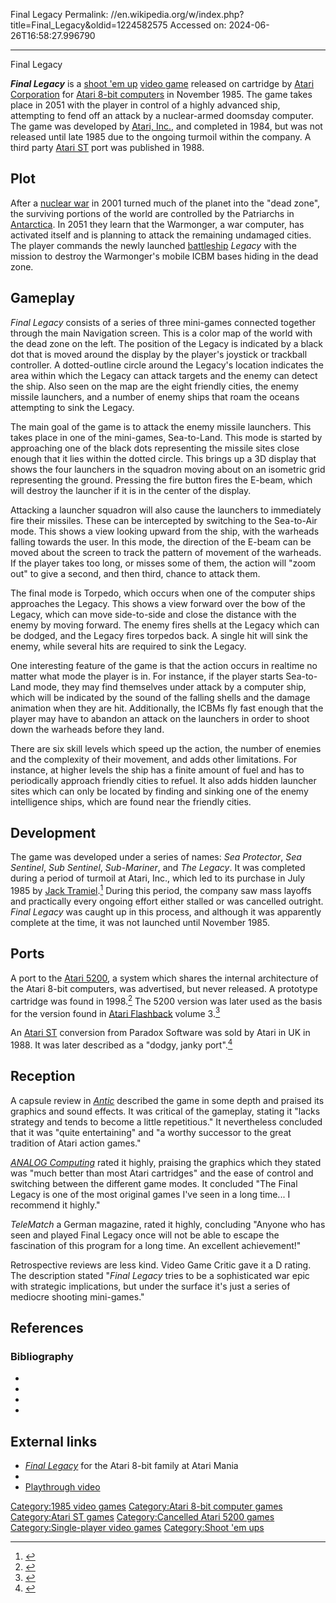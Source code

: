 Final Legacy
Permalink: //en.wikipedia.org/w/index.php?title=Final_Legacy&oldid=1224582575
Accessed on: 2024-06-26T16:58:27.996790



------
Final Legacy
{{Short description|1985 video game}}
{{Infobox video game
|title = Final Legacy
|image = Final Legacy cover.jpg
|caption = 
|developer = [[Atari, Inc.]]
|publisher = [[Atari Corporation]]
|designer = 
|programmer = '''Atari 8-bit'''<br>Chris Horseman<br>Dan Oliver<ref name="mania">{{cite web |title=Final Legacy |url=http://www.atarimania.com/game-atari-400-800-xl-xe-final-legacy_s1970.html |website=Atari Mania}}</ref>
|engine =
|released = '''November 1985:''' Atari 8-bit<br>'''1988:''' Atari ST
|genre = [[Shoot 'em up]]
|modes = [[Single-player video game|Single-player]]
|platforms = [[Atari 8-bit computers|Atari 8-bit]], [[Atari ST]]
}}

'''''Final Legacy''''' is a [[shoot 'em up]] [[video game]] released on cartridge by [[Atari Corporation]] for [[Atari 8-bit computers]] in November 1985. The game takes place in 2051 with the player in control of a highly advanced ship, attempting to fend off an attack by a nuclear-armed doomsday computer. The game was developed by [[Atari, Inc.]], and completed in 1984, but was not released until late 1985 due to the ongoing turmoil within the company. A third party [[Atari ST]] port was published in 1988.

==Plot==
After a [[nuclear war]] in 2001 turned much of the planet into the "dead zone", the surviving portions of the world are controlled by the Patriarchs in [[Antarctica]]. In 2051 they learn that the Warmonger, a war computer, has activated itself and is planning to attack the remaining undamaged cities. The player commands the newly launched [[battleship]] ''Legacy'' with the mission to destroy the Warmonger's mobile ICBM bases hiding in the dead zone.{{sfn|Persidsky|1985|p=76}}

==Gameplay==
''Final Legacy'' consists of a series of three mini-games connected together through the main Navigation screen. This is a color map of the world with the dead zone on the left. The position of the Legacy is indicated by a black dot that is moved around the display by the player's joystick or trackball controller. A dotted-outline circle around the Legacy's location indicates the area within which the Legacy can attack targets and the enemy can detect the ship. Also seen on the map are the eight friendly cities, the enemy missile launchers, and a number of enemy ships that roam the oceans attempting to sink the Legacy.{{sfn|Persidsky|1985|p=76}}

The main goal of the game is to attack the enemy missile launchers. This takes place in one of the mini-games, Sea-to-Land. This mode is started by approaching one of the black dots representing the missile sites close enough that it lies within the dotted circle. This brings up a 3D display that shows the four launchers in the squadron moving about on an isometric grid representing the ground. Pressing the fire button fires the E-beam, which will destroy the launcher if it is in the center of the display.{{sfn|Persidsky|1985|p=76}}

Attacking a launcher squadron will also cause the launchers to immediately fire their missiles. These can be intercepted by switching to the Sea-to-Air mode. This shows a view looking upward from the ship, with the warheads falling towards the user. In this mode, the direction of the E-beam can be moved about the screen to track the pattern of movement of the warheads. If the player takes too long, or misses some of them, the action will "zoom out" to give a second, and then third, chance to attack them.{{sfn|Persidsky|1985|p=76}}

The final mode is Torpedo, which occurs when one of the computer ships approaches the Legacy. This shows a view forward over the bow of the Legacy, which can move side-to-side and close the distance with the enemy by moving forward. The enemy fires shells at the Legacy which can be dodged, and the Legacy fires torpedos back. A single hit will sink the enemy, while several hits are required to sink the Legacy.{{sfn|Persidsky|1985|p=76}}

One interesting feature of the game is that the action occurs in realtime no matter what mode the player is in. For instance, if the player starts Sea-to-Land mode, they may find themselves under attack by a computer ship, which will be indicated by the sound of the falling shells and the damage animation when they are hit. Additionally, the ICBMs fly fast enough that the player may have to abandon an attack on the launchers in order to shoot down the warheads before they land.{{sfn|Persidsky|1985|p=76}}

There are six skill levels which speed up the action, the number of enemies and the complexity of their movement, and adds other limitations. For instance, at higher levels the ship has a finite amount of fuel and has to periodically approach friendly cities to refuel. It also adds hidden launcher sites which can only be located by finding and sinking one of the enemy intelligence ships, which are found near the friendly cities.{{sfn|Persidsky|1985|p=78}}

==Development==
The game was developed under a series of names: ''Sea Protector'', ''Sea Sentinel'', ''Sub Sentinel'', ''Sub-Mariner'', and ''The Legacy''. It was completed during a period of turmoil at Atari, Inc., which led to its purchase in July 1985 by [[Jack Tramiel]].<ref>{{cite web |title =Time Warner Companies Inc, et al. SC 13D/A |publisher=SEC | date=29 March 1994 |url =http://www.secinfo.com/dMESy.bd.htm |access-date = December 6, 2007 }}</ref> During this period, the company saw mass layoffs and practically every ongoing effort either stalled or was cancelled outright. ''Final Legacy'' was caught up in this process, and although it was apparently complete at the time, it was not launched until November 1985.{{sfn|Persidsky|1985|p=76}}

==Ports==
A port to the [[Atari 5200]], a system which shares the internal architecture of the Atari 8-bit computers, was advertised, but never released. A prototype cartridge was found in 1998.<ref>{{cite web |url=http://www.atariprotos.com/5200/software/finallegacy/finallegacy.htm |title=Final Legacy for the Atari 5200 prototype}}</ref> The 5200 version was later used as the basis for the version found in [[Atari Flashback]] volume 3.<ref>{{cite web |title=Atari Flashback Volume III |website=Atari |url=https://atari.com/products/atari-flashback-classics-vol-3 |quote=Includes some hard to find Atari 5200 titles, including ... Final Legacy}}</ref>

An [[Atari ST]] conversion from Paradox Software was sold by Atari in UK in 1988. It was later described as a "dodgy, janky port".<ref>{{cite web 
 |first=Pete |last=Davidson
 |title=Atari Flashback Classics: Final Legacy
 |date=9 May 2020
 |url=https://moegamer.net/2020/05/09/atari-a-to-z-flashback-final-legacy/ 
}}</ref>

==Reception==
A capsule review in ''[[Antic (magazine)|Antic]]'' described the game in some depth and praised its graphics and sound effects. It was critical of the gameplay, stating it "lacks strategy and tends to become a little repetitious." It nevertheless concluded that it was "quite entertaining" and "a worthy successor to the great tradition of Atari action games."{{sfn|Persidsky|1985|p=78}}

''[[ANALOG Computing]]'' rated it highly, praising the graphics which they stated was "much better than most Atari cartridges" and the ease of control and switching between the different game modes. It concluded "The Final Legacy is one of the most original games I've seen in a long time... I recommend it highly."{{sfn|Panak|1985|p=49}}

''TeleMatch'' a German magazine, rated it highly, concluding "Anyone who has seen and played Final Legacy once will not be able to escape the fascination of this program for a long time. An excellent achievement!"{{sfn|Huff|1984|p=59}}

Retrospective reviews are less kind. Video Game Critic gave it a D rating. The description stated "''Final Legacy'' tries to be a sophisticated war epic with strategic implications, but under the surface it's just a series of mediocre shooting mini-games."{{sfn|VGC|2007}}

==References==
{{reflist}}

===Bibliography===
* {{cite magazine
 |first=Andre |last=Persidsky
 |title=Final Legacy
 |magazine=Antic
 |date=November 1985
 |pages=76, 78
 |url=https://archive.org/details/1985-11-anticmagazine
}}
* {{cite magazine
 |first=Steve |last=Panak
 |title=The Final Legacy
 |magazine=Analog
 |date=December 1985
 |pages=47–48
 |url=https://archive.org/details/analog-computing-magazine-37/page/n47/mode/2up
}}
* {{cite magazine
 |first=Harmut |last=Huff
 |title=Final Legacy
 |magazine=TeleMatch Computer
 |date=August 1984
 |page=59
 |url=https://www.kultpower.de/archiv/heft_telematch_1984-07_seite59
}}
* {{cite web
 |website=Video Game Critic
 |url=https://videogamecritic.com/xefg.htm?e=95834#rev634
 |title=Final Legacy
 |date=23 September 2007
 |ref=CITEREFVGC2007
}}

==External links==
* [http://www.atarimania.com/game-atari-400-800-xl-xe-final-legacy_s1970.html ''Final Legacy''] for the Atari 8-bit family at Atari Mania
* {{atarimania|id=9320}}
* [https://www.youtube.com/watch?v=yXZSAC2y4Co Playthrough video]

[[Category:1985 video games]]
[[Category:Atari 8-bit computer games]]
[[Category:Atari ST games]]
[[Category:Cancelled Atari 5200 games]]
[[Category:Single-player video games]]
[[Category:Shoot 'em ups]]